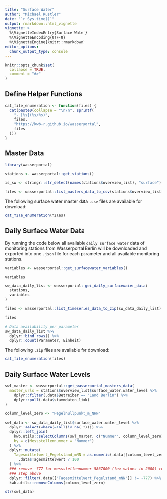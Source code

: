 ```yaml
---
title: "Surface Water"
author: "Michael Rustler"
date: "`r Sys.time()`"
output: rmarkdown::html_vignette
vignette: >
  %\VignetteIndexEntry{Surface Water}
  %\VignetteEncoding{UTF-8}
  %\VignetteEngine{knitr::rmarkdown}
editor_options: 
  chunk_output_type: console
---
```


```r
knitr::opts_chunk$set(
  collapse = TRUE,
  comment = "#>"
)
```

## Define Helper Functions

```r
cat_file_enumeration <- function(files) {
  cat(paste0(collapse = "\n\n", sprintf(
    "- [%s](%s/%s)", 
    files, 
    "https://kwb-r.github.io/wasserportal",
    files
  )))
}
```

## Master Data

```r
library(wasserportal)

stations <- wasserportal::get_stations()

is_sw <- stringr::str_detect(names(stations$overview_list), "surface")

files <- wasserportal::list_masters_data_to_csv(stations$overview_list[is_sw])
```

The following surface water master data `.csv` files are available for download: 

```r
cat_file_enumeration(files)
```

## Daily Surface Water Data

By running the code below all available `daily surface water` data of monitoring 
stations from Wasserportal Berlin will be downloaded and exported into one `.json`
file for each parameter and all available monitoring stations.

```r
variables <- wasserportal::get_surfacewater_variables()

variables

sw_data_daily_list <- wasserportal::get_daily_surfacewater_data(
  stations,
  variables
)

files <- wasserportal::list_timeseries_data_to_zip(sw_data_daily_list)

files

# Data availability per parameter
sw_data_daily_list %>%
  dplyr::bind_rows() %>% 
  dplyr::count(Parameter, Einheit)
```

The following `.zip` files are available for download: 

```r
cat_file_enumeration(files)
```

## Daily Surface Water Levels

```r
swl_master <- wasserportal::get_wasserportal_masters_data(
  master_urls = stations$overview_list$surface_water.water_level %>%
    dplyr::filter(.data$Betreiber == "Land Berlin") %>%
    dplyr::pull(.data$stammdaten_link)
)

column_level_zero <- "Pegelnullpunkt_m_NHN"
  
swl_data <- sw_data_daily_list$surface_water.water_level %>% 
  dplyr::select(where(~!all(is.na(.x)))) %>%
  dplyr::left_join(
    kwb.utils::selectColumns(swl_master, c("Nummer", column_level_zero)),
    by = c(Messstellennummer = "Nummer")
  ) %>%
  dplyr::mutate(
    Tagesmittelwert_Pegelstand_mNN = as.numeric(.data[[column_level_zero]]) + 
      .data$Tagesmittelwert / 100
  ) %>%
  ### remove -777 for messstellennummer 5867000 (few values in 2000) resulted by
  ### step above
  dplyr::filter(.data[["Tagesmittelwert_Pegelstand_mNN"]] != -777) %>%
  kwb.utils::removeColumns(column_level_zero)

str(swl_data)
```

